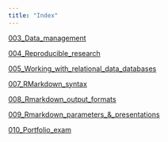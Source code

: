 ```yaml
---
title: "Index"
---
```


<a href= 003_Data_management.qmd>003_Data_management</a>

<a href= 004_Reproducible_research.qmd>004_Reproducible_research</a>

<a href= 005_Working_with_relational_data_databases.qmd>005_Working_with_relational_data_databases</a>

<a href= 007_RMarkdown_syntax.qmd>007_RMarkdown_syntax</a>

<a href= 008_Rmarkdown_output_formats.qmd>008_Rmarkdown_output_formats</a>

<a href= 009_Rmarkdown_parameters_&_presentations.qmd>009_Rmarkdown_parameters_&_presentations</a>

<a href= 010_Portfolio_exam.qmd>010_Portfolio_exam</a>
